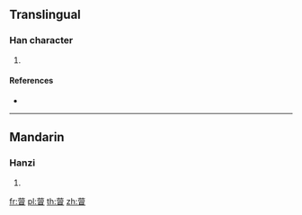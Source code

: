 {{character info/new}}
==Translingual==

===Han character===
{{Han char|rn=140|rad=艸|as=09|sn=15|four=44606|canj=TABU}}

# {{defn|Han|sort=艸09}}

====References====
* {{Han ref|kx=1043.080|dkj=31359|hdz=53247.060|uh=843A|ud=33850|bh=DFC0|bd=57280}}

----

==Mandarin==

===Hanzi===
{{cmn-hanzi|pin=[[là]] ([[la4]]), [[lào]] ([[lao4]]), [[luō]] ([[luo1]]), [[mào]] ([[mao4]])|wg=la<sup>4</sup>, lao<sup>4</sup>, lo<sup>1</sup>, mao<sup>4</sup>}}

# {{defn|lang=cmn|sort=艸09}}

[[fr:萺]]
[[pl:萺]]
[[th:萺]]
[[zh:萺]]